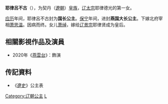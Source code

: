 {{東亞女性歷史人物
| 名稱=耶律呂不古
| 身份=[[辽朝|辽朝]]公主
| 畫像=
| 說明=
| 姓=耶律
| 名=呂不古
| 封爵=[[公主|公主]]
| 位號=
| 封號=燕国大长公主
| 出生年=
| 婚年=
| 逝世年=
| 同胞姊妹=
| 父親=[[辽太宗|辽太宗]]
| 女=[[萧绰|萧绰]]
| 夫=[[萧思温|萧思温]]
|}}
'''耶律呂不古'''（{{bd|？||？||catIdx=耶律}}），为契丹（[[遼朝|遼朝]]）[[皇族|皇族]]，[[辽太宗|辽太宗]]耶律德光的第一女。

[[应历|应历]]年间，耶律呂不古封为'''国长公主'''。[[保宁|保宁]]年间，进封'''燕国大长公主'''。下嫁北府宰相[[萧思温|萧思温]]。因病而终。女儿[[萧绰|萧绰]]，嫁给[[辽景宗|辽景宗]]耶律贤成为皇后。

== 相關影視作品及演員 == 
*2020年《[[燕雲台|燕雲台]]》：飾演

== 传記資料 ==
*《[[遼史|遼史]]》公主表

{{DEFAULTSORT:Yelu耶律}}
[[Category:辽朝公主|Category:辽朝公主]]
[[Category:耶律氏|L]]